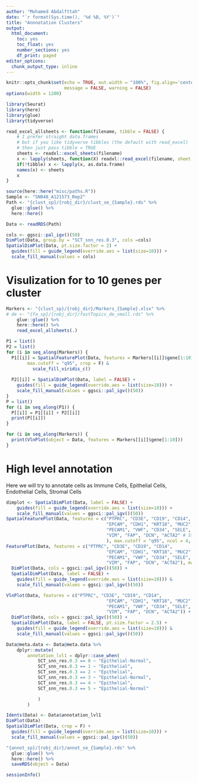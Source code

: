 ---
author: "Mohamed Abdalfttah"
date: "`r format(Sys.time(), '%d %B, %Y')`"
title: "Annnotation Clusters"
output:
  html_document:
    toc: yes
    toc_float: yes
    number_sections: yes
    df_print: paged
editor_options: 
  chunk_output_type: inline
---

```{r setup, include=FALSE}
knitr::opts_chunk$set(echo = TRUE, out.width = "100%", fig.align='center', 
                      message = FALSE, warning = FALSE)
options(width = 1200)
```

```{r}
library(Seurat)
library(here)
library(glue)
library(tidyverse)
```

```{r}
read_excel_allsheets <- function(filename, tibble = FALSE) {
    # I prefer straight data.frames
    # but if you like tidyverse tibbles (the default with read_excel)
    # then just pass tibble = TRUE
    sheets <- readxl::excel_sheets(filename)
    x <- lapply(sheets, function(X) readxl::read_excel(filename, sheet = X))
    if(!tibble) x <- lapply(x, as.data.frame)
    names(x) <- sheets
    x
}
```


```{r}
source(here::here("misc/paths.R"))
Sample <- "SN048_A121573_Rep2"
Path <- "{clust_sp}/{robj_dir}/clust_se_{Sample}.rds" %>%
  glue::glue() %>%
  here::here()
```

```{r, warning=FALSE, message=FALSE}
Data <- readRDS(Path)
```

```{r}
cols <- ggsci::pal_igv()(50)
DimPlot(Data, group.by = "SCT_snn_res.0.3", cols =cols)
SpatialDimPlot(Data, pt.size.factor = 2) + 
  guides(fill = guide_legend(override.aes = list(size=10))) + 
  scale_fill_manual(values = cols)
```

# Visulization for to 10 genes per cluster

```{r}
Markers <- "{clust_sp}/{robj_dir}/Markers_{Sample}.xlsx" %>%
# de <- "{fa_sp}/{robj_dir}/fastTopics_de_small.rds" %>%
    glue::glue() %>%
    here::here() %>%
    read_excel_allsheets(.)
```

```{r, fig.width=20, fig.height=20}
P1 = list()
P2 = list()
for (i in seq_along(Markers)) {
  P1[[i]] = SpatialFeaturePlot(Data, features = Markers[[i]]$gene[1:10],alpha = c(0, 1), ncol = 4,
        max.cutoff = "q95", crop = F) &
          scale_fill_viridis_c()
  
  P2[[i]] = SpatialDimPlot(Data, label = FALSE) + 
    guides(fill = guide_legend(override.aes = list(size=10))) + 
    scale_fill_manual(values = ggsci::pal_igv()(50))
}
P = list()
for (i in seq_along(P1)) {
  P[[i]] = P1[[i]] + P2[[i]]
  print(P[[i]])
}
```


```{r, fig.width=20, fig.height=15}
for (i in seq_along(Markers)) {
  print(VlnPlot(object = Data, features = Markers[[i]]$gene[1:10])) 
}
```

# High level annotation 
Here we will try to annotate cells as Immune Cells, Epithelial Cells, Endothelial Cells, Stromal Cells

```{r, fig.width=20, fig.height=20}
dimplot <- SpatialDimPlot(Data, label = FALSE) + 
    guides(fill = guide_legend(override.aes = list(size=10))) + 
    scale_fill_manual(values = ggsci::pal_igv()(50))
SpatialFeaturePlot(Data, features = c("PTPRC", "CD3E", "CD19", "CD14", # Immune Cells
                                      "EPCAM", "CDH1", "KRT18", "MUC2","REG1A", "REG1B", "CEACAM6", "TGFBI", # Epithilial Cells
                                      "PECAM1", "VWF", "CD34", "SELE", #Enothilial cells 
                                      "VIM", "FAP", "DCN", "ACTA2" # Stromal Cells
                                      ), max.cutoff = "q95", ncol = 4, alpha = c(0, 1), crop = F) & scale_fill_viridis_c() 
FeaturePlot(Data, features = c("PTPRC", "CD3E", "CD19", "CD14",
                                      "EPCAM", "CDH1", "KRT18", "MUC2","REG1A", "REG1B", "CEACAM6", "TGFBI",
                                      "PECAM1", "VWF", "CD34", "SELE",
                                      "VIM", "FAP", "DCN", "ACTA2"), max.cutoff = "q95") +
  DimPlot(Data, cols = ggsci::pal_igv()(50)) +
  SpatialDimPlot(Data, label = FALSE) + 
    guides(fill = guide_legend(override.aes = list(size=10))) & 
    scale_fill_manual(values = ggsci::pal_igv()(50))

VlnPlot(Data, features = c("PTPRC", "CD3E", "CD19", "CD14",
                                      "EPCAM", "CDH1", "KRT18", "MUC2","REG1A", "REG1B", "CEACAM6", "TGFBI",
                                      "PECAM1", "VWF", "CD34", "SELE",
                                      "VIM", "FAP", "DCN", "ACTA2")) +
  DimPlot(Data, cols = ggsci::pal_igv()(50)) +
  SpatialDimPlot(Data, label = FALSE, pt.size.factor = 2.5) + 
    guides(fill = guide_legend(override.aes = list(size=10))) & 
    scale_fill_manual(values = ggsci::pal_igv()(50))

```

```{r}
Data@meta.data <- Data@meta.data %>%
    dplyr::mutate(
        annotation_lvl1 = dplyr::case_when(
            SCT_snn_res.0.3 == 0 ~ "Epithelial-Normal",
            SCT_snn_res.0.3 == 1 ~ "Epithelial",
            SCT_snn_res.0.3 == 2 ~ "Epithelial",
            SCT_snn_res.0.3 == 3 ~ "Epithelial-Normal",
            SCT_snn_res.0.3 == 4 ~ "Epithelial",
            SCT_snn_res.0.3 == 5 ~ "Epithelial-Normal"

            )
        )
```

```{r}
Idents(Data) <- Data$annotation_lvl1
DimPlot(Data)
SpatialDimPlot(Data, crop = F) + 
  guides(fill = guide_legend(override.aes = list(size=10))) + 
  scale_fill_manual(values = ggsci::pal_igv()(50))
```

```{r}
"{annot_sp}/{robj_dir}/annot_se_{Sample}.rds" %>%
  glue::glue() %>%
  here::here() %>%
  saveRDS(object = Data)
```

```{r}
sessionInfo()
```


